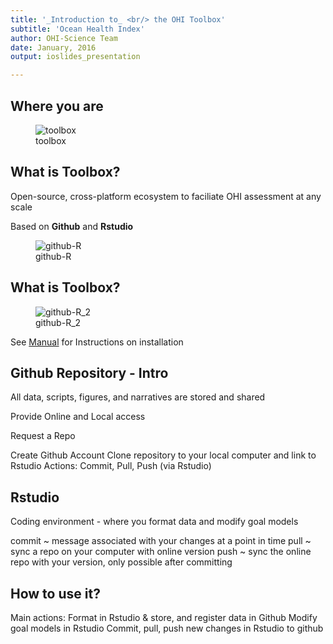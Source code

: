 ```yaml
---
title: '_Introduction to_ <br/> the OHI Toolbox'
subtitle: 'Ocean Health Index'
author: OHI-Science Team
date: January, 2016
output: ioslides_presentation

---
```


## Where you are {.centered}

![toolbox](https://docs.google.com/drawings/d/1D4RMEuZX21r8PfTQHK1ZreKR6tdxe3zxDT6KQUBulbo/pub?w=624&h=480)

## What is Toolbox? {.smaller}
Open-source, cross-platform ecosystem to faciliate OHI assessment at any scale

Based on **Github** and **Rstudio**

![github-R](https://docs.google.com/drawings/d/1iwVUEBSlFEfSCi8Pw2sMgTl5zANkjcSCGE83kGxElaY/pub?w=700&h=600)

## What is Toolbox? {.smaller}
![github-R_2](https://docs.google.com/drawings/d/1mOzAr3W3wqQRrSqpaV4GR2oTcrxdTYGs-Ft_q5GEV9w/pub?w=700&h=600)

See [Manual](ohi-science.org/manual/) for Instructions on installation

## Github Repository - Intro
All data, scripts, figures, and narratives are stored and shared

Provide Online and Local access

Request a Repo

Create Github Account
Clone repository to your local computer and link to Rstudio
Actions: 
Commit, Pull, Push (via Rstudio)

## Rstudio 
Coding environment - where you format data and modify goal models 

commit ~ message associated with your changes at a point in time
pull ~ sync a repo on your computer with online version
push ~ sync the online repo with your version, only possible after committing

## How to use it?

Main actions: 
Format in Rstudio & store, and register data in Github
Modify goal models in Rstudio
Commit, pull, push new changes in Rstudio to github

